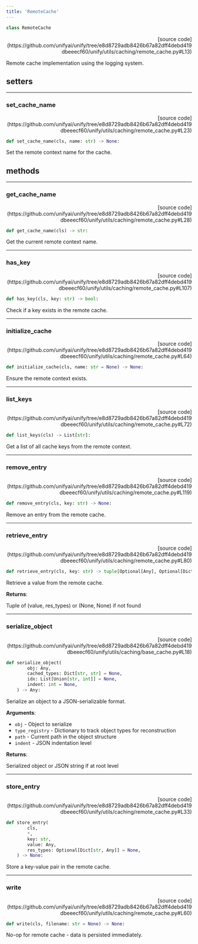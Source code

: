 ```yaml
---
title: 'RemoteCache'
---
```


```python
class RemoteCache
```

<p align="right">[source code](https://github.com/unifyai/unify/tree/e8d8729adb8426b67a82dff4debd419dbeeecf60/unify/utils/caching/remote_cache.py#L13)</p>

Remote cache implementation using the logging system.

## setters

---

### set\_cache\_name

<p align="right">[source code](https://github.com/unifyai/unify/tree/e8d8729adb8426b67a82dff4debd419dbeeecf60/unify/utils/caching/remote_cache.py#L23)</p>

```python
def set_cache_name(cls, name: str) -> None:
```

Set the remote context name for the cache.

## methods

---

### get\_cache\_name

<p align="right">[source code](https://github.com/unifyai/unify/tree/e8d8729adb8426b67a82dff4debd419dbeeecf60/unify/utils/caching/remote_cache.py#L28)</p>

```python
def get_cache_name(cls) -> str:
```

Get the current remote context name.

---

### has\_key

<p align="right">[source code](https://github.com/unifyai/unify/tree/e8d8729adb8426b67a82dff4debd419dbeeecf60/unify/utils/caching/remote_cache.py#L107)</p>

```python
def has_key(cls, key: str) -> bool:
```

Check if a key exists in the remote cache.

---

### initialize\_cache

<p align="right">[source code](https://github.com/unifyai/unify/tree/e8d8729adb8426b67a82dff4debd419dbeeecf60/unify/utils/caching/remote_cache.py#L64)</p>

```python
def initialize_cache(cls, name: str = None) -> None:
```

Ensure the remote context exists.

---

### list\_keys

<p align="right">[source code](https://github.com/unifyai/unify/tree/e8d8729adb8426b67a82dff4debd419dbeeecf60/unify/utils/caching/remote_cache.py#L72)</p>

```python
def list_keys(cls) -> List[str]:
```

Get a list of all cache keys from the remote context.

---

### remove\_entry

<p align="right">[source code](https://github.com/unifyai/unify/tree/e8d8729adb8426b67a82dff4debd419dbeeecf60/unify/utils/caching/remote_cache.py#L119)</p>

```python
def remove_entry(cls, key: str) -> None:
```

Remove an entry from the remote cache.

---

### retrieve\_entry

<p align="right">[source code](https://github.com/unifyai/unify/tree/e8d8729adb8426b67a82dff4debd419dbeeecf60/unify/utils/caching/remote_cache.py#L80)</p>

```python
def retrieve_entry(cls, key: str) -> tuple[Optional[Any], Optional[Dict[str, Any]]]:
```

Retrieve a value from the remote cache.

**Returns**:

Tuple of (value, res_types) or (None, None) if not found

---

### serialize\_object

<p align="right">[source code](https://github.com/unifyai/unify/tree/e8d8729adb8426b67a82dff4debd419dbeeecf60/unify/utils/caching/base_cache.py#L18)</p>

```python
def serialize_object(
        obj: Any,
        cached_types: Dict[str, str] = None,
        idx: List[Union[str, int]] = None,
        indent: int = None,
    ) -> Any:
```

Serialize an object to a JSON-serializable format.

**Arguments**:

- `obj` - Object to serialize
- `type_registry` - Dictionary to track object types for reconstruction
- `path` - Current path in the object structure
- `indent` - JSON indentation level



**Returns**:

Serialized object or JSON string if at root level

---

### store\_entry

<p align="right">[source code](https://github.com/unifyai/unify/tree/e8d8729adb8426b67a82dff4debd419dbeeecf60/unify/utils/caching/remote_cache.py#L33)</p>

```python
def store_entry(
        cls,
        *,
        key: str,
        value: Any,
        res_types: Optional[Dict[str, Any]] = None,
    ) -> None:
```

Store a key-value pair in the remote cache.

---

### write

<p align="right">[source code](https://github.com/unifyai/unify/tree/e8d8729adb8426b67a82dff4debd419dbeeecf60/unify/utils/caching/remote_cache.py#L60)</p>

```python
def write(cls, filename: str = None) -> None:
```

No-op for remote cache - data is persisted immediately.